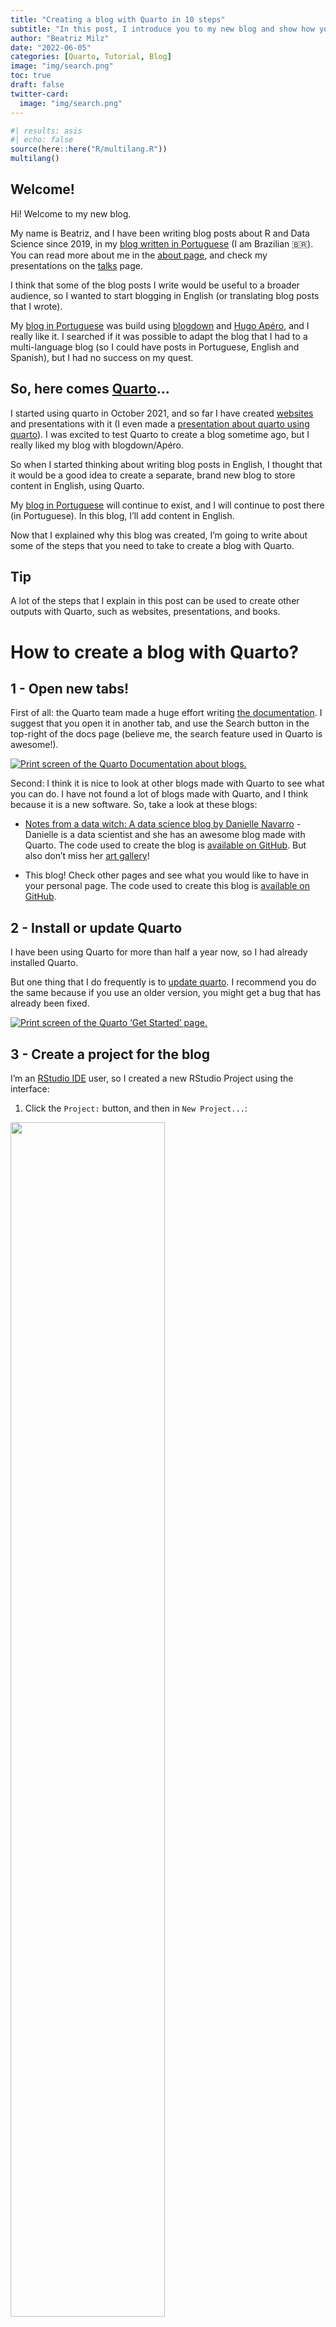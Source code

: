 ```yaml
---
title: "Creating a blog with Quarto in 10 steps"
subtitle: "In this post, I introduce you to my new blog and show how you can create a blog with Quarto for R users."
author: "Beatriz Milz"
date: "2022-06-05"
categories: [Quarto, Tutorial, Blog]
image: "img/search.png"
toc: true
draft: false
twitter-card:
  image: "img/search.png"
---
```


```r
#| results: asis
#| echo: false
source(here::here("R/multilang.R"))
multilang()
```

## Welcome!

Hi!
Welcome to my new blog.

My name is Beatriz, and I have been writing blog posts about R and Data Science since 2019, in my [blog written in Portuguese](https://beatrizmilz.com/blog/) (I am Brazilian 🇧🇷).
You can read more about me in the [about page](/about.qmd), and check my presentations on the [talks](/talks/index.qmd) page.

I think that some of the blog posts I write would be useful to a broader audience, so I wanted to start blogging in English (or translating blog posts that I wrote).

My [blog in Portuguese](https://beatrizmilz.com/blog/) was build using [blogdown](https://pkgs.rstudio.com/blogdown/) and [Hugo Apéro](https://github.com/hugo-apero/), and I really like it.
I searched if it was possible to adapt the blog that I had to a multi-language blog (so I could have posts in Portuguese, English and Spanish), but I had no success on my quest.

## So, here comes [Quarto](https://quarto.org/)...

I started using quarto in October 2021, and so far I have created [websites](https://beatrizmilz.github.io/2022-curso-de-verao-ime-usp-relatorios/programacao-do-curso.html) and presentations with it (I even made a [presentation about quarto using quarto](https://beatrizmilz.github.io/2022-SER-quarto/)).
I was excited to test Quarto to create a blog sometime ago, but I really liked my blog with blogdown/Apéro.

So when I started thinking about writing blog posts in English, I thought that it would be a good idea to create a separate, brand new blog to store content in English, using Quarto.

My [blog in Portuguese](https://beatrizmilz.com/blog/) will continue to exist, and I will continue to post there (in Portuguese).
In this blog, I'll add content in English.

Now that I explained why this blog was created, I'm going to write about some of the steps that you need to take to create a blog with Quarto.

::: callout-tip
## Tip

A lot of the steps that I explain in this post can be used to create other outputs with Quarto, such as websites, presentations, and books.
:::

# How to create a blog with Quarto?

## 1 - Open new tabs!

First of all: the Quarto team made a huge effort writing [the documentation](https://quarto.org/docs/websites/website-blog.html).
I suggest that you open it in another tab, and use the Search button in the top-right of the docs page (believe me, the search feature used in Quarto is awesome!).

[![Print screen of the Quarto Documentation about blogs.](img/search.png){fig-align="center"}](https://quarto.org/docs/websites/website-blog.html)

Second: I think it is nice to look at other blogs made with Quarto to see what you can do.
I have not found a lot of blogs made with Quarto, and I think because it is a new software.
So, take a look at these blogs:

-   [Notes from a data witch: A data science blog by Danielle Navarro](https://blog.djnavarro.net/) - Danielle is a data scientist and she has an awesome blog made with Quarto.
    The code used to create the blog is [available on GitHub](https://github.com/djnavarro/quarto-blog).
    But also don't miss her [art gallery](https://art.djnavarro.net/)!

-   This blog!
    Check other pages and see what you would like to have in your personal page.
    The code used to create this blog is [available on GitHub](https://github.com/beatrizmilz/blog-en).

## 2 - Install or update Quarto

I have been using Quarto for more than half a year now, so I had already installed Quarto.

But one thing that I do frequently is to [update quarto](https://quarto.org/docs/get-started/).
I recommend you do the same because if you use an older version, you might get a bug that has already been fixed.

[![Print screen of the Quarto 'Get Started' page.](img/install-quarto.png){fig-align="center"}](https://quarto.org/docs/get-started/)

## 3 - Create a project for the blog

I'm an [RStudio IDE](https://www.rstudio.com/products/rstudio/download/#download) user, so I created a new RStudio Project using the interface:

1.  Click the `Project:` button, and then in `New Project...`:

![](img/new_project/01-new-project.png){fig-align="center" width="70%"}

2.  Choose `New Directory`:

![](img/new_project/02-new-directory.png){fig-align="center" width="70%"}

3.  Choose `Quarto blog`:

![](img/new_project/03-new-quarto-blog.png){fig-align="center" width="70%"}

4.  Choose the directory name (the name of the folder where your blog will be stored) and where in your computer you want to save it. Then click `Create Project`:

![](img/new_project/04-name-and-path.png){fig-align="center" width="70%"}

5.  Voilá! The structure of your blog is ready 🎉. Check the `Files` panel and explore the files stored there.

![](img/new_project/05-project-created.png){fig-align="center" width="70%"}

## 4 - Preview your blog

You can preview how your blog is going to look like if you open an `.qmd` file and click the **Render** button.
The preview of your blog will show on the Viewer Pane in the RStudio IDE.

![](img/render.png){fig-align="center" width="100%"}

But you can also click the **Show in new window** button (circled in red in the image above) to preview it in your browser:

![](img/preview.png){fig-align="center" width="100%"}

Nice!
Your blog exists on your computer now.
But we still need to put it online, so other people can read your posts.
In the next two sections I'll show you how to do that!

## 5 - Create a GitHub repository

Using Git and GitHub will help you to put your blog online (and also have an online copy of the code in case anything happens with the version in your computer).

You need the package [usethis](https://usethis.r-lib.org/) for this part:

```r
#| eval: false
#| include: true
install.packages("usethis")
```

::: {.callout-warning collapse="true"}
### What is Git? GitHub? (Click to expand!)

If you have not used Git and GitHub with RStudio IDE before, I recommend you to take some time to prepare your environment and configure everything before continuing reading this post.

**You can read detailed information about how to do this in the book [Happy Git with R](https://happygitwithr.com/).**

Here is a useful check-list you can use:

-   [ ] [Install Git on your computer](https://git-scm.com/downloads)

-   [ ] [Create a free account on GitHub](https://github.com/)

-   [ ] Install package [usethis](https://usethis.r-lib.org/): `install.packages("usethis")`

-   [ ] Introduce yourself to Git:

```r
#| eval: false
#| include: true
usethis::use_git_config(
  # your name
  user.name = "Captain Marvel",
  # your email used in your GitHub account
  user.email = "awesomecaptain@gmail.com"
)
```

-   [ ] Create a GitHub PAT Token with `usethis::create_github_token()` (is like a password)

-   [ ] Store your token with `gitcreds::gitcreds_set()`

-   [ ] Restart your R Session (usually `CTRL + SHIFT + F10` will do the work)

-   [ ] Use `usethis::git_sitrep()` to check if your name, email and PAT are configured.
    The most important thing to look for is: `Personal access token for 'https://github.com': '<discovered>'`.

If it is all configured, you are ready to continue reading this post.
🚀
:::

If you already configure Git and GitHub with RStudio IDE, you can use these two functions from the [usethis](https://usethis.r-lib.org/) package, in the project that you created:

1.  `use_git()` to start the version control of your project (the function will ask you if you want to commit your changes and restart RStudio, you can accept it):

```r
#| eval: false
#| include: true
usethis::use_git()
# ✔ Setting active project to '/Users/Desktop/name-of-your-blog/'
# ✔ Initialising Git repo
# ✔ Adding '.Rproj.user', '.Rhistory', '.Rdata', '.httr-oauth', '.DS_Store' to '.gitignore'
# There are 8 uncommitted files:
# * '_quarto.yml'
# * '.gitignore'
# * 'about.qmd'
# * 'example-quarto-blog.Rproj'
# * 'index.qmd'
# * 'posts/'
# * 'profile.jpg'
# * 'styles.css'


# Is it ok to commit them?
# 
# 1: Not now
# 2: Yup
# 3: Negative
# 
# Selection: 2


# ✔ Adding files
# ✔ Making a commit with message 'Initial commit'
# • A restart of RStudio is required to activate the Git pane
# Restart now?
# 
# 1: No way
# 2: Definitely
# 3: No
# 
# Selection: 2
```

2.  `use_github()` to create a GitHub repository to store your code, and a new window will open with your repository:

```r
#| eval: false
#| include: true
usethis::use_github()
# ℹ Defaulting to 'https' Git protocol
# ✔ Setting active project to '/Users/beatrizmilz/Desktop/name-of-your-blog'
# ✔ Creating GitHub repository 'beatrizmilz/name-of-your-blog'
# ✔ Setting remote 'origin' to 'https://github.com/beatrizmilz/name-of-your-blog.git'
# ✔ Pushing 'main' branch to GitHub and setting 'origin/main' as upstream branch
# ✔ Opening URL 'https://github.com/beatrizmilz/name-of-your-blog'
```

![](img/new-repo.png){fig-align="center" width="100%"}

This is the repository used in this example: <https://github.com/beatrizmilz/name-of-your-blog>

## 6 - Deploy with Netlify

Next, we will create a URL to put the blog online.
This step is called **deploy**, and we will use a service called [Netlify](https://www.netlify.com/) for this purpose.

1.  First, Sign up or Log in on [Netlify](https://www.netlify.com/).
    I recommend signing in using your GitHub account.

2.  Then, you can click **Add new site** and **Import an existing project**:

![](img/netlify/add-new-site.png){fig-align="center" width="100%"}

3.  Next, you need to connect to a Git provider. In this case, click the link to GitHub. It may ask you to authenticate with GitHub if you have not done this already.

![](img/netlify/connect-to-git.png){fig-align="center" width="100%"}

4.  Then, in **Pick a repository from GitHub**, choose the repository that you created for your blog:

![](img/netlify/pick-repo.png){fig-align="center" width="100%"}

5.  This step is really important, so don't hurry up and take your time to do it with care! In **Import an existing project from a Git repository**, you **only** have to change one thing: the **Base directory** field. You need to write the name of the directory used to store the HTML files of your blog. By default, it is `_site`. This is because when you generate your blog, by default Quarto saves all the HTML files generated for your site in the directory called `_site`. Everything else will be filled out by Netlify, so don't change anything else. Check if everything looks like the image below and then click **Deploy site**:

![](img/netlify/site-settings.png){fig-align="center" width="70%"}

6.  When you first deploy a website on Netlify, it will show an automatic URL. In this case it was *peppy-cat-2e067c.netlify.app*. You can change it to a more personal URL, which would be easier for other people to type and remember. To change your site URL, click **Site settings**:

![](img/netlify/first-deploy.png){fig-align="center" width="100%"}

Then click **Change site name**:

![](img/netlify/site-details.png){fig-align="center" width="100%"}

And choose the name used for the URL of your blog, writing it on the field **Site name**.
Below this field, you can see how the URL of your blog is going to look like!
After choosing it, click **Save**.
If you need, you can change it after.

![](img/netlify/change-site-name.png){fig-align="center" width="100%"}

Now the blog that I am creating as an example is available in this link: <https://your-awesome-blog-with-quarto.netlify.app/>

## 7 - Change the colors of your blog {#change-the-colors-of-your-blog}

You can change the colors, fonts and more of the style of your blog by changing the **theme** in the file `_quarto.yml`.
You can create your own theme or choose between the options on the [Quarto documentation](https://quarto.org/docs/output-formats/html-themes.html#overview).

Open the `_quarto.yml` file and choose another theme that you liked from the documentation.
In this example, I changed the theme to `minty`:

```yml
#| eval: false
#| include: true
format:
  html:
    theme: minty
    css: styles.css
```

![](img/theme.png){fig-align="center" width="100%"}

If you know CSS and would like to change the theme yourself, you can edit the `styles.css` file.

::: {.callout-warning collapse="true"}
### How can I update my blog with the changes I made? (Click to expand!)

If this is your first time using Git and GitHub in RStudio IDE, I'll show you the steps to update your blog!

First, you need to find the Git Pane in RStudio IDE. If it is not there, I recommend restarting RStudio and opening your project again.

Then, in your Git Pane, the list of files with changes will appear.
Check the boxes of the files that you want to update, and click **Commit**:

![](img/git-pane/stage.png){fig-align="center" width="100%"} Next, you need to write a message that, in a few words, explains what was changed.
Write this message in the **Commit message** field, and the click **Commit**:

![](img/git-pane/write-commit-message.png){fig-align="center" width="100%"}

Finally, close the Git window, then click **Push** (it is the green up-arrow button on the Git pane).

![](img/git-pane/status.png){fig-align="center" width="100%"}

After all the changes are sent to GitHub, the Git Pane will be empty, meaning that there are no new changes:

![](img/git-pane/no-changes.png){fig-align="center" width="100%"}

Now, wait a minute and then check your blog online!
:::

## 8 - Setting up Comments

It is nice to add a comments section on our blog posts, so people can write their opinion about it.

The [quarto documentation](https://quarto.org/docs/output-formats/html-basics.html#commenting) explains how to add comments with three different options: [Hypothes.is](https://web.hypothes.is/), [Utterances](https://utteranc.es/) and [Giscus](https://giscus.app/).
You can use whatever suits you best.

I chose to use [Giscus](https://giscus.app/) and here I'll tell you how to set it up!

1.  Your repository needs to be public on GitHub.
    The default is to be public, it will only be private if you changed it (you can change it back on your repository settings on GitHub).

2.  Install the [Giscus App](https://github.com/apps/giscus).
    Go to [this website](https://github.com/apps/giscus) and click the **Install button**:

![](img/giscus-install.png){fig-align="center" width="100%"}

Then, Giscus will ask you in which repositories you would like to give permission to Giscus.
You can choose what you prefer.
I chose to give access only to the repository that I'm going to need this service, so I chose **Only select repository** and pick the repository of the blog.

![](img/giscus-repo.png){fig-align="center" width="60%"}

3.  You have to enable the **Discussions** in your repository. First, go to your repository, and click **Settings**:

![](img/github-repo.png){fig-align="center" width="100%"}

Then, scroll down to the **Features** sections, and check the box of the **Discussions**.

![](img/enable-discussions.png){fig-align="center" width="60%"}

4.  Open the `_quarto.yml` file and add this code. Remember to update the information of your repo: in this example is `beatrizmilz/name-of-your-blog` because `beatrizmilz` is my GitHub account, and `name-of-your-blog` is the repository of this example blog.

```yml
#| eval: false
#| include: true
comments:
  giscus:
    repo: YOURGITHUBACCOUNT/YOURREPO
```

Remember to commit all the changes before checking the online version!
If you missed that, go back to the end of [section 7](#change-the-colors-of-your-blog) and read the collapsed tip.

Now we have a comments section on the blog!
People need to log in with GitHub in order to write a comment or give a reaction:

![](img/giscus-deployed.png){fig-align="center" width="50%"}

::: callout-tip
## Tip

When we activate the comments, as default they appear in almost every page!
You can hide the comments in specific pages by adding `comments: false` in the YAML headers of `*.qmd` files that you want to hide.
:::

## 9 - Add content in your blog

Your blog is live!
Now you can make some changes and add your content in it.
Here is a list of things that you might like to do!

-   `_quarto.yml`: In this file, you can do a lot of things, such as: changing the name that will appear in the blog, add links to your twitter and GitHub account, change the navigation bar options, and so on.
    You can check how I configured this in [this file](https://github.com/beatrizmilz/blog-en/blob/main/_quarto.yml).

-   Write about yourself, so people can get to know you.
    You can do that in the `about.qmd` file.
    There, you can add links to your social media, a photo, and other information about you that you think might be relevant.
    You can change the template of this page, in the `template` option.
    You can check all the templates [in the Quarto documentation](https://quarto.org/docs/websites/website-about.html).
    In this [personal blog](about.qmd), I chose to use `trestles`.

-   Write blog posts!
    Your blog posts are stored in the `posts/` directory.
    Each post has to have a folder, and inside this folder you need a `index.qmd` file.
    But follow along the template that is already there and you will be good to go.
    Also, I recommend checking the awesome options described on the [Quarto documentation](https://quarto.org/docs/output-formats/html-basics.html).

-   If you are out of ideas about what to write, my advice is to write something that you already know, want to learn, or something that you like a lot.
    I enjoy reading blog posts that people write about topics they are interested in!

## 10 - Tweet about it!

Congratulations, you have created your blog with Quarto!
✨

After writing your first blogpost, you can start sharing it to the world.
📢📢📢

My suggestion to you is: Write a tweet!
You can use the [`#rstats` hashtag](https://twitter.com/search?q=%23RStats&src=typeahead_click) if the content of your blog is about R and you can cite [\@quarto_pub](https://twitter.com/quarto_pub).

If this post was relevant to you, you can also cite me with [\@BeaMilz](https://twitter.com/BeaMilz), so I can retweet about your blog!

# Conclusion

To me, a person who is used to using blogdown, Quarto is an awesome tool, has simple code and is full of great documentation.
I also think that the experience is similar to using [Distill](https://rstudio.github.io/distill/).

I hope this content was useful and that you enjoy the reading.
Please let me know in the comments if there is anything that is not clear!

# Thanks!

Thanks for reading this post, and now I would like to thank awesome people that, without their work, this post would not exist:

-   The team that developed Quarto ([here](https://github.com/quarto-dev/quarto-cli/graphs/contributors) and [here](https://github.com/quarto-dev/quarto-web/graphs/contributors)).
    They continue to improve it, they answer questions on the [Discussions](https://github.com/quarto-dev/quarto-web/discussions), and they wrote that [AWESOME DOCUMENTATION](https://quarto.org/docs/guide/)!
    🏆

-   [Alison Hill](https://www.apreshill.com/) - she is an important part of the R and R-Ladies community, and she wrote tons of content about writing blogs with R.
    I have been learning from her material since 2018 (when I started to create my [blog in Portuguese](https://beatrizmilz.com/talk/)).
    A lot of what I know about creating blogs with R, I learned from her materials and talks.
    Thanks Alison 💜.

-   [Julio Trecenti](https://twitter.com/jtrecenti) is my partner.
    We talk about Quarto a lot, and I learn so much from him.
    Apart from that, I would like to thank him for reviewing my content and always supporting me ❤️.

# Edit: More content about this topic!

-   [Albert Rapp](https://twitter.com/rappa753) wrote a ["tweetutorial": a twitter thread](https://twitter.com/rappa753/status/1531692573126959106?s=20&t=ZZEhdvLXRRvL2NEUhj7oFg) with a lot of tips to customize blogs made with Quarto.

# Edit 2: Tweet

Here is my tweet about this blog post:

<center>

<blockquote class="twitter-tweet">

<p lang="en" dir="ltr">

I started a new blog to write content in English.<br>The first post is 'Creating a blog with Quarto in 10 steps'<a href="https://twitter.com/quarto_pub?ref_src=twsrc%5Etfw">@quarto_pub</a> <br><br>In this post, I introduce you to my new blog and show how you can create a blog with Quarto:<a href="https://t.co/u9Umh3X5eu">https://t.co/u9Umh3X5eu</a><a href="https://twitter.com/hashtag/rstats?src=hash&amp;ref_src=twsrc%5Etfw">#rstats</a> <a href="https://twitter.com/hashtag/rladies?src=hash&amp;ref_src=twsrc%5Etfw">#rladies</a> feedback is welcome!

</p>

--- Beatriz Milz (@BeaMilz) <a href="https://twitter.com/BeaMilz/status/1533534492702408704?ref_src=twsrc%5Etfw">June 5, 2022</a>

</blockquote>

```{=html}
<script async src="https://platform.twitter.com/widgets.js" charset="utf-8"></script>
```
</center>
